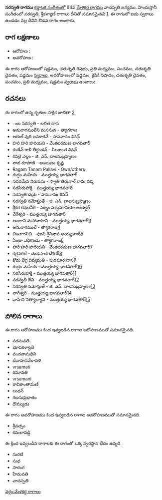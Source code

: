 {{Infobox ragam
	| name          	= సరస్వతి
	| synonym	    	= 
	| mela          	= 
	| chakra        	= 
	| janaka        	= 
	| type          	= ఔడవ
	| arohanam      	= {{svaraC|S|R2|M2|P|D2|S'}} 
	| avarohanam    	= {{svaraC|S'|N2|D2|P|M2|S}}
	| jeeva         	=
	| chhaya        	=
	| nyasa         	=
	| vishesha      	= 
	| equivalent  		= సరస్వతి, శ్రీకళ్యాణ్
}}
{{కర్ణాటక సంగీత రాగాలు}}
'''సరస్వతి రాగము''' [[కర్ణాటక సంగీతం]]లో 64వ [[మేళకర్త రాగము]] వాచస్పతి జన్యము.  హిందుస్తానీ సంగీతంలో సరస్వతి, శ్రీకళ్యాణ్ రాగాలు దీనితో సమానమైనవి [https://karnatik.com/hcragatable.shtml]. ఈ రాగంలో ఐదు స్వరాలు ఉండడం వల్ల దీనిని ఔడవ రాగం అంటారు.


==రాగ లక్షణాలు==


* ఆరోహణ : {{svaraC|S|R2|M2|P|D2|S'}} 
* అవరోహణ : {{svaraC|S'|N2|D2|P|M2|S}}

ఈ రాగం ఆరోహణంలో షడ్జమం, చతుశృతి రిషభం, ప్రతి మధ్యమం, పంచమం, చతుశృతి దైవతం, షడ్జమం [[స్వరాలు]], అవరోహణంలో షడ్జమం, కైసికి నిషాదం, చతుశృతి దైవతం, పంచమం, ప్రతి మధ్యమం, షడ్జమం [[స్వరాలు]] ఉంటాయి.

==రచనలు==
ఈ రాగంలో ఉన్న కృతుల పాక్షిక జాబితా [https://github.com/ssrihari/ragavardhini/blob/master/ragas/kritis.psv]
* ంబ సరస్వతి - లలిత దాస
* అనురాగములేని మనసున - త్యాగరాజ
* అరుల్ పురి ఐనకారనే - పాపనాసం శివన్
* హరి హరి హరియని - వేంకటరమణ భాగవతార్
* కండేన్ కాళీ తీర్థండన్ - నీలకాంత శివన్
* కవలై ఎల్లం - జి. ఎన్. బాలసుబ్రహ్మణం
* నాద రూపాణి - అంబుజం కృష్ణ
* Ragam Tanam Pallavi - Own/others
* రుద్రం మహేశం - ముత్తయ్య భాగవతార్
* సదరమేవ నిరుపమ - స్వాతి తిరునాళ్ రామ వర్మ
* సరసీరుహాక్షి - ముత్తయ్య భాగవతార్
* సరస్వతి దయై - పాపనాసం శివన్
* సరస్వతి నమోస్తుతే - జి. ఎన్. బాలసుబ్రహ్మణం
* శ్రీకర రఘువీర - పట్నం సుబ్రమానియా అయ్యర్
* వేగేశ్వరి - ముత్తయ్య భాగవతార్
* అంబాని మహావాహిని - ముత్తయ్య భాగవతార్[http://www.karnatik.com/c2025.shtml]
* అనురాగములే - త్యాగరాజ[http://www.karnatik.com/c1338.shtml]
* చింతాగనిచి - పూచి శ్రీనివాస అయ్యంగార్[http://www.karnatik.com/c3228.shtml]
* ఏంటా వెధకొండు - త్యాగరాజ[http://www.karnatik.com/c2309.shtml]
* హరి హరి హరియని - వేంకటరమణ భాగవతార్[http://www.karnatik.com/c3172.shtml]
* కలైనగలే - దండపాణి దేశికర్[http://www.karnatik.com/c1276.shtml]
* కోడు బెగ్గ దివ్యమతి - పురమార దాస[http://www.karnatik.com/c1244.shtml]
* రుద్రం మహేశం - ముత్తయ్య భాగవతార్[http://www.karnatik.com/c1970.shtml]
* సరసిరుహాక్షి - ముత్తయ్య భాగవతార్[http://www.karnatik.com/c2041.shtml]
* సరస్వతీ దేవి - ముత్తయ్య భాగవతార్[http://www.karnatik.com/c1712.shtml]
* సరస్వతి నమోస్తుతే - జి. ఎన్. బాలసుబ్రహ్మణం[http://www.karnatik.com/c2517.shtml]
* వాగీశ్వరి - ముత్తయ్య భాగవతార్[http://www.karnatik.com/c2180.shtml]
* వాహిని నిత్యాల్యాని - ముత్తయ్య భాగవతార్[http://www.karnatik.com/c2181.shtml]




==పోలిన రాగాలు==
ఈ రాగం ఆరోహణము కింద ఇవ్వబడిన రాగాల ఆరోహణముతో సమానమైనది.
* సరసువతి
* భూపకళ్యాణి
* వందనామధిని
* దేవాహసవేళావళి
* vrsamati
* రమావతి
* vrsamani
* రావికాంతామణి
* బుధన్
* గణసుప్రభాతం
* ధౌమ్యుడు

ఈ రాగం అవరోహణము కింద ఇవ్వబడిన రాగాల అవరోహణముతో సమానమైనది.
* శ్రీవత్సం
* కమలావడ్డి

ఈ క్రింద ఇవ్వబడిన రాగాలకు ఈ రాగంతో ఒక్క స్వరస్థాన భేదం ఉన్నది.
* సురటి
* సుధ
* సారంగ
* హేమవతి
* వాచస్పతి



[[వర్గం:మేళకర్త రాగాలు]]